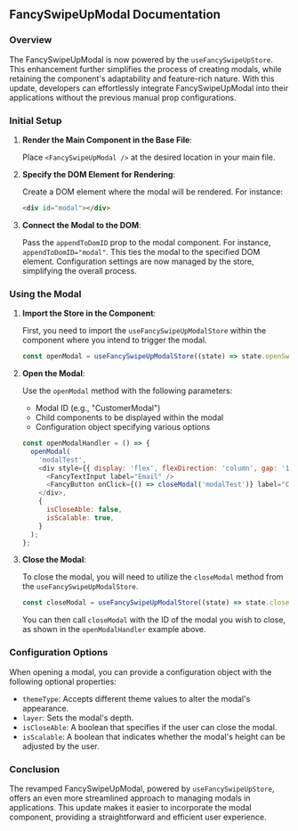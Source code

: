 ## FancySwipeUpModal Documentation

### Overview

The FancySwipeUpModal is now powered by the `useFancySwipeUpStore`. This enhancement further simplifies the process of creating modals, while retaining the component's adaptability and feature-rich nature. With this update, developers can effortlessly integrate FancySwipeUpModal into their applications without the previous manual prop configurations.

### Initial Setup

1. **Render the Main Component in the Base File**:

   Place `<FancySwipeUpModal />` at the desired location in your main file.

2. **Specify the DOM Element for Rendering**:

   Create a DOM element where the modal will be rendered. For instance:

   ```html
   <div id="modal"></div>
   ```

3. **Connect the Modal to the DOM**:

   Pass the `appendToDomID` prop to the modal component. For instance, `appendToDomID="modal"`. This ties the modal to the specified DOM element. Configuration settings are now managed by the store, simplifying the overall process.

### Using the Modal

1. **Import the Store in the Component**:

   First, you need to import the `useFancySwipeUpModalStore` within the component where you intend to trigger the modal.

   ```javascript
   const openModal = useFancySwipeUpModalStore((state) => state.openSwipeUpModal);
   ```

2. **Open the Modal**:

   Use the `openModal` method with the following parameters:

   - Modal ID (e.g., "CustomerModal")
   - Child components to be displayed within the modal
   - Configuration object specifying various options

   ```javascript
   const openModalHandler = () => {
     openModal(
       'modalTest',
       <div style={{ display: 'flex', flexDirection: 'column', gap: '18px' }}>
         <FancyTextInput label="Email" />
         <FancyButton onClick={() => closeModal('modalTest')} label="Close Modal"></FancyButton>
       </div>,
       {
         isCloseAble: false,
         isScalable: true,
       }
     );
   };
   ```

3. **Close the Modal**:

   To close the modal, you will need to utilize the `closeModal` method from the `useFancySwipeUpModalStore`.

   ```javascript
   const closeModal = useFancySwipeUpModalStore((state) => state.closeSwipeUpModal);
   ```

   You can then call `closeModal` with the ID of the modal you wish to close, as shown in the `openModalHandler` example above.

### Configuration Options

When opening a modal, you can provide a configuration object with the following optional properties:

- `themeType`: Accepts different theme values to alter the modal's appearance.
- `layer`: Sets the modal's depth.
- `isCloseAble`: A boolean that specifies if the user can close the modal.
- `isScalable`: A boolean that indicates whether the modal's height can be adjusted by the user.

### Conclusion

The revamped FancySwipeUpModal, powered by `useFancySwipeUpStore`, offers an even more streamlined approach to managing modals in applications. This update makes it easier to incorporate the modal component, providing a straightforward and efficient user experience.

